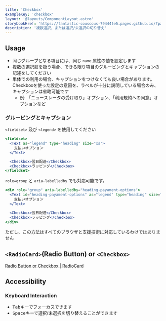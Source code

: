 ```yaml
---
title: 'Checkbox'
exampleKey: 'checkbox'
layout: '@layouts/ComponentLayout.astro'
storybookHref: 'https://fantastic-couscous-79444fe5.pages.github.io/?path=/docs/stories-checkbox--docs'
description: '複数選択、または選択/未選択の切り替え'
---
```


## Usage

- 同じグループとなる項目には、同じ `name` 属性の値を設定します
- 複数の選択肢を扱う場合、できる限り項目のグルーピングとキャプションの記述をしてください
- 単体での利用の場合、キャプションをつけなくても良い場合があります。Checkboxを使った設定の意図を、ラベルが十分に説明している場合のみ、キャプションは省略可能です
  - 例: 「ニュースレータの受け取り」オプション、「利用規約への同意」オプションなど

### グルーピングとキャプション

`<fieldset>` 及び `<legend>` を使用してください

```jsx
<fieldset>
  <Text as="legend" type="heading" size="xs">
    支払いオプション
  </Text>

  <Checkbox>翌日配送</Checkbox>
  <Checkbox>ラッピング</Checkbox>
</fieldset>
```

`role=group` と `aria-labelledby` でも対応可能です。

```jsx
<div role="group" aria-labelledby="heading-payament-options">
  <Text id="heading-payament-options" as="legend" type="heading" size="xs">
    支払いオプション
  </Text>

  <Checkbox>翌日配送</Checkbox>
  <Checkbox>ラッピング</Checkbox>
</div>
```

ただし、この方法はすべてのブラウザと支援技術に対応しているわけではありません

## `<RadioCard>`(Radio Button) or `<Checkbox>`

[Radio Button or Checkbox | RadioCard](/components/radio-card#radiocardradio-button-or-checkbox)

## Accessibility

### Keyboard Interaction

- <kbd>Tab</kbd>キーでフォーカスできます
- <kbd>Space</kbd>キーで選択/未選択を切り替えることができます
